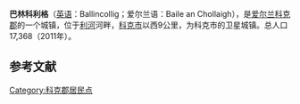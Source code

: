 {{Infobox settlement
| name                    = 巴林科利格
| native_name             = Ballincollig
| settlement_type         = 城镇
| image_skyline           = 06 07 Ballincollig Castle.JPG
| imagesize               = 
| image_caption           = 巴林科利格城堡
| image_flag              = 
| flag_size               = 
| image_shield            = 
| shield_size             = 
| pushpin_map             = Ireland
| pushpin_label_position  = 
| pushpin_map_caption     = 在爱尔兰的位置
| latd  =51 |latm  =53  |lats  =16.54 |latNS  = N 
| longd =8 |longm =35 |longs =21.44 |longEW = W 
| coordinates_type        = region:ES_type:city
| coordinates_display     = inline,title
| subdivision_type        = 国家
| subdivision_name        = 爱尔兰
| subdivision_type1       = [[爱尔兰行政区划|郡]]
| subdivision_name1       = [[科克郡|科克郡]]
| area_total_km2          =  
| elevation_m             =  
| population_total        = 17368
| population_as_of        = 2011年
| population_density_km2  =  
| website                 = 
| footnotes               = 
}}
'''巴林科利格'''（[[英语|英语]]：Ballincollig；爱尔兰语：Baile an Chollaigh），是[[爱尔兰|爱尔兰]][[科克郡|科克郡]]的一个城镇，位于[[利河_(爱尔兰)|利河]]河畔，[[科克_(爱尔兰)|科克市]]以西9公里，为科克市的卫星城镇。总人口17,368（2011年）。

==参考文献==
{{reflist}}

[[Category:科克郡居民点|Category:科克郡居民点]]